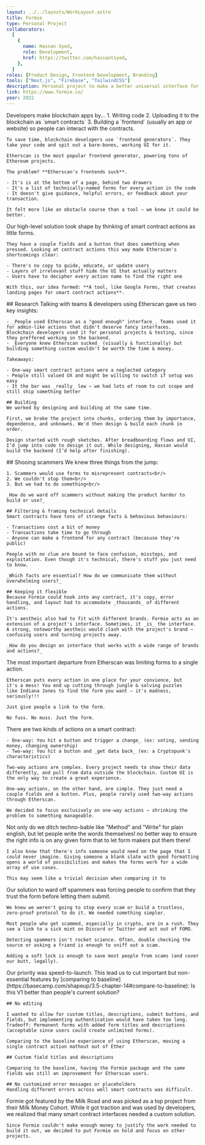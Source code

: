 ```yaml
---
layout: ../../layouts/WorkLayout.astro
title: Formie
type: Personal Project
collaborators:
  [
    {
      name: Hassan Syed,
      role: Development,
      href: https://twitter.com/hassantsyed,
    },
  ]
roles: [Product Design, Frontend Development, Branding]
tools: ["Next.js", "Firebase", "TailwindCSS"]
description: Personal project to make a better universal interface for smart contracts.
link: https://www.formie.co/
year: 2022
---
```



<Section title="Problem">
  <SubSection
    images={[
      { 
        src: "/work/formie/annotated-etherscan-page.png", 
        alt: "Etherscan's interface for smart contract actions",
      }
    ]}
  >
    Developers make blockchain apps by...
    1. Writing code
    2. Uploading it to the blockchain as `smart contracts`
    3. Building a `frontend` (usually an app or website) so people can interact with the contracts.

    To save time, blockchain developers use `frontend generators`. They take your code and spit out a bare-bones, working UI for it.

    Etherscan is the most popular frontend generator, powering tons of Ethereum projects.

    The problem? **Etherscan's frontends suck**.

    - It's is at the bottom of a page, behind two drawers
    - It's a list of technically-named forms for every action in the code
    - It doesn't give guidance, helpful errors, or feedback about your transaction.

    It felt more like an obstacle course than a tool — we knew it could be better.

  </SubSection>
</Section>

<Section title="Idea">
  <SubSection
    images={[
      { 
        src: "/work/formie/first-idea-for-form-builder.png", 
        alt: "First sketch of form builder UI",
      }
    ]}
  > 
    Our high-level solution took shape by thinking of smart contract actions as little forms.
    
    They have a couple fields and a button that does something when pressed. Looking at contract actions this way made Etherscan's shortcomings clear:

    - There's no copy to guide, educate, or update users
    - Layers of irrelevant stuff hide the UI that actually matters
    - Users have to decipher every action name to find the right one

    With this, our idea formed: **A tool, like Google Forms, that creates landing pages for smart contract actions**.

  </SubSection>
</Section>

<Section title="Process">
  <SubSection
    images={[
      { 
        src: "/work/formie/process/chunks.png", 
        alt: "Work chunks, sequenced in FigJam",
      },
      { 
        src: "/work/formie/process/flow.png", 
        alt: "First breadboard flow",
      },
      { 
        src: "/work/formie/process/sketch.png", 
        alt: "Sketch for form page header",
      },
    ]} 
    isUsingCarouselle={true}
  >
    ## Research
    Talking with teams & developers using Etherscan gave us two key insights:

    - _People used Etherscan as a "good enough" interface_. Teams used it for admin-like actions that didn't deserve fancy interfaces. Blockchain developers used it for personal projects & testing, since they preffered working in the backend.
    - _Everyone knew Etherscan sucked_ (visually & functionally) but building something custom wouldn't be worth the time & money.

    Takeaways:

    - One-way smart contract actions were a neglected category
    - People still valued UX and might be willing to switch if setup was easy
    - It the bar was _really_ low — we had lots of room to cut scope and still ship something better

    ## Building
    We worked by designing and building at the same time.

    First, we broke the project into chunks, ordering them by importance, dependence, and unknowns. We'd then design & build each chunk in order.

    Design started with rough sketches. After breadboarding flows and UI, I’d jump into code to design it out. While designing, Hassan would build the backend (I’d help after finishing).

  </SubSection>
</Section>

<Section title="Challenges">
  <SubSection>
    ## Shooing scammers
    We knew three things from the jump:
    
    1. Scammers would use forms to misrepresent contracts<br/>
    2. We couldn't stop them<br/>
    3. But we had to do something<br/>

    _How do we ward off scammers without making the product harder to build or use?_

    ## Filtering & framing technical details
    Smart contracts have tons of strange facts & behavious behaviours:

    - Transactions cost a bit of money
    - Transactions take time to go through
    - Anyone can make a frontend for any contract (becasuse they're public)

    People with no clue are bound to face confusion, missteps, and exploitation. Even though it's technical, there's stuff you just need to know.

    _Which facts are essential? How do we communicate them without overwhelming users?_

    ## Keeping it flexible
    Because Formie could hook into any contract, it's copy, error handling, and layout had to accomodate _thousands_ of different actions.

    It's aestheic also had to fit with different brands. Formie acts as an extension of a project's interface. Sometimes, it _is_ the interface. A strong, noteworthy aestheic would clash with the project's brand — confusing users and turning projects away.

    _How do you design an interface that works with a wide range of brands and actions?_

  </SubSection>
</Section>

<Section title="One page, one action">
  <SubSection>
    The most important departure from Etherscan was limiting forms to a single
    action.
    
    Etherscan puts every action in one place for your convience, but
    it's a mess! You end up cutting through jungle & solving puzzles
    like Indiana Jones to find the form you want — it's madness, seriously!!!

    Just give people a link to the form.

    No fuss. No muss. Just the form.

  </SubSection>
</Section>

<Section title="One-way actions only">
  <SubSection>
    There are two kinds of actions on a smart contract: 
    
    - One-way: You hit a button and trigger a change_ (ex: voting, sending money, changing ownership) 
    - Two-way: You hit a button and _get data back_ (ex: a Cryptopunk's characteristics) 
    
    Two-way actions are complex. Every project needs to show their data differently, and pull from data outside the blockchain. Custom UI is the only way to create a great experience.

    One-way actions, on the other hand, are simple. They just need a couple fields and a button. Plus, people rarely used two-way actions through Etherscan.

    We decided to focus exclusively on one-way actions — shrinking the problem to something manageable.

  </SubSection>
</Section>

<Section title="Human words">
  <SubSection>
    Not only do we ditch techno-bable like "Method" and "Write" for plain english, but let people write the words themselves! no better way to ensure the right info is on any given form that to let form makers put them there!

    I also know that there's info someone would need on the page that I could never imagine. Giving someone a blank slate with good formatting opens a world of possibilities and makes the forms work for a wide array of use cases.

    This may seem like a trivial decision when comparing it to

  </SubSection>
</Section>

<Section title="Force to confirm trust">
  <SubSection>
    Our solution to ward off spammers was forcing people to confirm that they trust the form before letting them submit.

    We knew we weren't going to stop every scam or build a trustless, zero-proof protocol to do it. We needed something simpler.

    Most people who get scammed, especially in crypto, are in a rush. They see a link to a sick mint on Discord or Twitter and act out of FOMO.

    Detecting spammers isn't rocket science. Often, double checking the source or asking a friend is enough to sniff out a scam.

    Adding a soft lock is enough to save most people from scams (and cover our butt, legally).

  </SubSection>
</Section>

<Section title="Tradeoffs">
  <SubSection>
    Our priority was speed-to-launch. This lead us to cut important but non-essential features by [comparing to baseline](https://basecamp.com/shapeup/3.5-chapter-14#compare-to-baseline): Is this V1 better than people's current solution?

    ## No editing

    I wanted to allow for custom titles, descriptions, submit buttons, and fields, but implementing authentication would have taken too long.
    Tradeoff: Permanent forms with added form titles and descriptions (acceptable since users could create unlimited forms).

    Comparing to the baseline experience of using Etherscan, moving a single contract action mathout out of Ether

    ## Custom field titles and descriptions

    Comparing to the baseline, having the Formie package and the same fields was still an improvement for Etherscan users.

    ## No customized error messages or placeholders
    Handling different errors across well smart contracts was difficult.

  </SubSection>
</Section>

<Section title="Result">
  <SubSection>
    Formie got featured by the Milk Road and was picked as a top project from their Milk Money Cohort. While it got traction and was used by developers, we realized that many smart contract interfaces needed a custom solution.

    Since Formie couldn't make enough money to justify the work needed to build it out, we decided to put Formie on hold and focus on other projects.

  </SubSection>
</Section>
